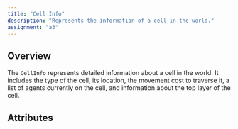 ```yaml
---
title: "Cell Info"
description: "Represents the information of a cell in the world."
assignment: "a3"
---
```


## Overview

The `CellInfo` represents detailed information about a cell in the world. It includes the type of the cell,
its location, the movement cost to traverse it, a list of agents currently on the cell, and information about the 
top layer of the cell.

## Attributes

<Attribute
  name="cell_type"
  type="CellType"
  description="The type of the cell."
/>

<Attribute
  name="location"
  type="Location"
  description="The location of the cell in the world."
/>

<Attribute
  name="move_cost"
  type="int"
  description="The cost to move through the cell."
/>

<Attribute
  name="agent_id_list"
  type="AgentIDList"
  description="A list of agent IDs on the cell."
/>

<Attribute
  name="top_layer"
  type="WorldObject | None"
  description="Information about the top layer object."
/>
